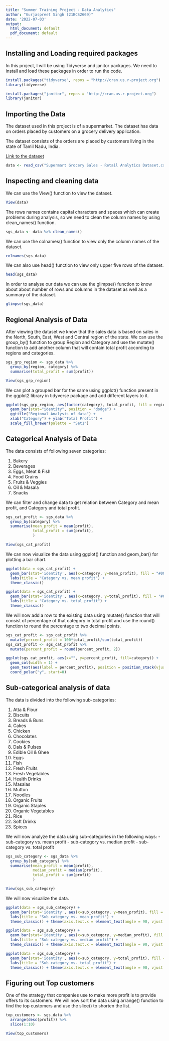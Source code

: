 ---
title: "Summer Training Project - Data Analytics"
author: "Gurjaspreet Singh (21BCS2669)"
date: '2022-07-03'
output:
  html_document: default
  pdf_document: default
---

## Installing and Loading required packages

In this project, I will be using Tidyverse and janitor packages. We need to install and load these packages in order to run the code.

```{r Installing and loading tidyverse package, results = FALSE, message=FALSE}
install.packages("tidyverse", repos = "http://cran.us.r-project.org")
library(tidyverse)
```

```{r Installing and loading janitor package, results = FALSE, message=FALSE}
install.packages("janitor", repos = "http://cran.us.r-project.org")
library(janitor)
```

## Importing the Data

The dataset used in this project is of a supermarket. The dataset has data on orders placed by customers on a grocery delivery application.

The dataset consists of the orders are placed by customers living in the state of Tamil Nadu, India.

[Link to the dataset](https://www.kaggle.com/datasets/mohamedharris/supermart-grocery-sales-retail-analytics-dataset)

```{r Importing Grocery sales data}
data <- read_csv("Supermart Grocery Sales - Retail Analytics Dataset.csv")
```

## Inspecting and cleaning data

We can use the View() function to view the dataset.

```{r Looking at data}
View(data)
```

The rows names contains capital characters and spaces which can create problems during analysis, so we need to clean the column names by using clean_names() function.

```{r Cleaning column names}
sgs_data <- data %>% clean_names()
```

We can use the colnames() function to view only the column names of the dataset.

```{r Viewing column names}
colnames(sgs_data)
```


We can also use head() function to view only upper five rows of the dataset.

```{r head function}
head(sgs_data)
```

In order to analyse our data we can use the glimpse() function to know about about number of rows and columns in the dataset as well as a summary of the dataset.

```{r glimpse function}
glimpse(sgs_data)
```

## Regional Analysis of Data

After viewing the dataset we know that the sales data is based on sales in the North, South, East, West and Central region of the state. We can use the group_by() function to group Region and Category and use the mutate() function to add another column that will contain total profit according to regions and categories.

```{r filtering the data}
sgs_grp_region <- sgs_data %>% 
  group_by(region, category) %>% 
  summarise(total_profit = sum(profit))
```

```{r View the filtered data}
View(sgs_grp_region)
```

We can plot a grouped bar for the same using ggplot() function present in the ggplot2 library in tidyverse package and add different layers to it.

```{r Grouped Bar Chart}
ggplot(sgs_grp_region, aes(factor(category), total_profit, fill = region)) + 
  geom_bar(stat="identity", position = "dodge") + 
  ggtitle("Regional Analysis of data") +
  xlab("Category") + ylab("Total Profit") +
  scale_fill_brewer(palette = "Set1")
```

## Categorical Analysis of Data

The data consists of following seven categories:

1. Bakery
2. Beverages
3. Eggs, Meat & Fish
4. Food Grains
5. Fruits & Veggies
6. Oil & Masala
7. Snacks

We can filter and change data to get relation between Category and mean profit, and Category and total profit.

```{r filtering and changing data}
sgs_cat_profit <- sgs_data %>% 
  group_by(category) %>% 
  summarise(mean_profit = mean(profit), 
            total_profit = sum(profit),
            )
```

```{r view the data}
View(sgs_cat_profit)
```

We can now visualize the data using ggplot() function and geom_bar() for plotting a bar chart.

```{r Category vs. mean profit}
ggplot(data = sgs_cat_profit) +
  geom_bar(stat='identity', aes(x=category, y=mean_profit), fill = "#0099f9") +
  labs(title = "Category vs. mean profit") +
  theme_classic()
```

```{r Category vs. total profit}
ggplot(data = sgs_cat_profit) +
  geom_bar(stat='identity', aes(x=category, y=total_profit), fill = "#0099f9") +
  labs(title = "Category vs. total profit") +
  theme_classic()
```

We will now add a row to the existing data using mutate() function that will consist of percentage of that category in total profit and use the round() function to round the percentage to two decimal points.

```{r adding percentage row to the data}
sgs_cat_profit <- sgs_cat_profit %>%
  mutate(percent_profit = 100*total_profit/sum(total_profit)) 
sgs_cat_profit <- sgs_cat_profit %>%
  mutate(percent_profit = round(percent_profit, 2)) 
```

```{r Plot a Pie chart to show percentages}
ggplot(sgs_cat_profit, aes(x="", y=percent_profit, fill=category)) +
  geom_col(width = 1) +
  geom_text(aes(label = percent_profit), position = position_stack(vjust = 0.5)) +
  coord_polar("y", start=0)
```

## Sub-categorical analysis of data

The data is divided into the following sub-categories:

1. Atta & Flour
2. Biscuits
3. Breads & Buns
4. Cakes
5. Chicken
6. Chocolates
7. Cookies
8. Dals & Pulses
9. Edible Oil & Ghee
10. Eggs
11. Fish
12. Fresh Fruits
13. Fresh Vegetables
14. Health Drinks
15. Masalas
16. Mutton
17. Noodles
18. Organic Fruits
19. Organic Staples
20. Organic Vegetables
21. Rice
22. Soft Drinks
23. Spices

We will now analyze the data using sub-categories in the following ways:
- sub-category vs. mean profit
- sub-category vs. median profit
- sub-category vs. total profit

```{r sub-categorical analysis}
sgs_sub_category <- sgs_data %>% 
  group_by(sub_category) %>% 
  summarise(mean_profit = mean(profit),
            median_profit = median(profit),
            total_profit = sum(profit)
            )
```

```{r view the filtered data}
View(sgs_sub_category)
```

We will now visualize the data.

```{r Sub category vs. mean profit}
ggplot(data = sgs_sub_category) +
  geom_bar(stat='identity', aes(x=sub_category, y=mean_profit), fill = "#0099f9") +
  labs(title = "Sub category vs. mean profit") +
  theme_classic() + theme(axis.text.x = element_text(angle = 90, vjust = 0.5, hjust=1))
```

```{r Sub category vs. median profit}
ggplot(data = sgs_sub_category) +
  geom_bar(stat='identity', aes(x=sub_category, y=median_profit), fill = "#0099f9") +
  labs(title = "Sub category vs. median profit") +
  theme_classic() + theme(axis.text.x = element_text(angle = 90, vjust = 0.5, hjust=1))
```

```{r Sub category vs. total profit}
ggplot(data = sgs_sub_category) +
  geom_bar(stat='identity', aes(x=sub_category, y=total_profit), fill = "#0099f9") +
  labs(title = "Sub category vs. total profit") +
  theme_classic() + theme(axis.text.x = element_text(angle = 90, vjust = 0.5, hjust=1))
```

## Figuring out Top customers

One of the strategy that companies use to make more profit is to provide offers to its customers. We will now sort the data using arrange() function to find the top customers and use the slice() to shorten the list.

```{r finding top customers}
top_customers <- sgs_data %>% 
  arrange(desc(profit)) %>% 
  slice(1:10)
```

```{r viewing top customers}
View(top_customers)
```









